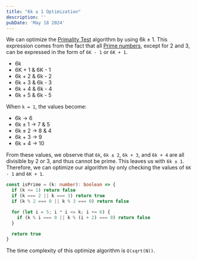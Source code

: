 ```yaml
---
title: "6k ± 1 Optimization"
description: ''
pubDate: 'May 18 2024'
---
```



We can optimize the [Primality Test](/notes/primality_test) algorithm by using 6k ± 1. This expression comes from the fact that all [Prime numbers](/notes/prime_numbers), except for 2 and 3, can be expressed in the form of `6K - 1` or `6K + 1`.

- 6k
- 6K + 1 & 6K - 1
- 6k + 2 & 6k - 2
- 6k + 3 & 6k - 3
- 6k + 4 & 6k - 4
- 6k + 5 & 6k - 5

When `k = 1`, the values become:

- 6k → 6
- 6k ± 1 → 7 & 5
- 6k ± 2 → 8 & 4
- 6k + 3 → 9
- 6k + 4 → 10

From these values, we observe that `6k`, `6k ± 2`, `6k + 3`, and `6k + 4` are all divisible by 2 or 3, and thus cannot be prime. This leaves us with `6k ± 1`. Therefore, we can optimize our algorithm by only checking the values of `6K - 1` and `6K + 1`.

```ts
const isPrime = (k: number): boolean => {
  if (k <= 1) return false
  if (k === 2 || k === 3) return true
  if (k % 2 === 0 || k % 3 === 0) return false

  for (let i = 5; i * i <= k; i += 6) {
    if (k % i === 0 || k % (i + 2) === 0) return false
  }

  return true
}
```


The time complexity of this optimize algorithm is `O(sqrt(N))`.

<IsPrime />

<Backlinks />